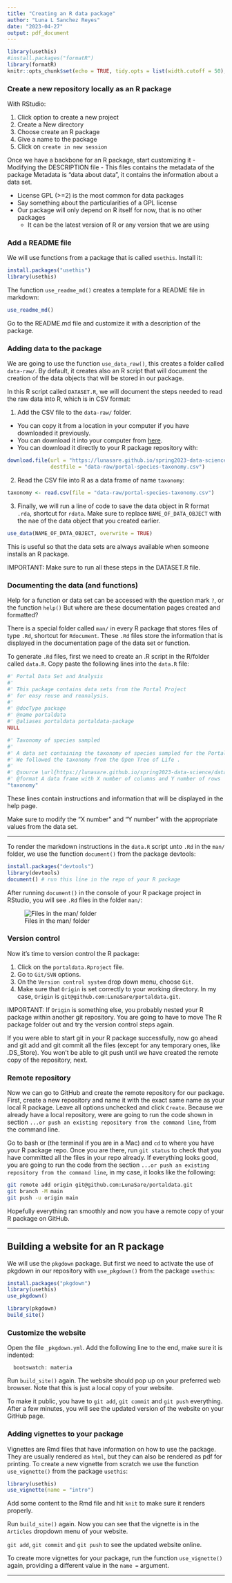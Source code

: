 ```yaml
---
title: "Creating an R data package"
author: "Luna L Sanchez Reyes"
date: "2023-04-27"
output: pdf_document
---
```


```r
library(usethis)
#install.packages("formatR")
library(formatR)
knitr::opts_chunk$set(echo = TRUE, tidy.opts = list(width.cutoff = 50), tidy = TRUE)
```

### Create a new repository locally as an R package

With RStudio:

1. Click option to create a new project
2. Create a New directory
3. Choose create an R package
4. Give a name to the package
5. Click on `create in new session`

Once we have a backbone for an R package, start customizing it
- Modifying the DESCRIPTION file
- This files contains the metadata of the package
Metadata is "data about data", it contains the information about a data set.

- License GPL (>=2) is the most common for data packages
- Say something about the particularities of a GPL license
- Our package will only depend on R itself for now, that is no other packages 
  - It can be the latest version of R or any version that we are using


### Add a README file

We will use functions from a package that is called `usethis`. Install it:

```r
install.packages("usethis")
library(usethis)
```
The function `use_readme_md()` creates a template for a README file in markdown:
```r
use_readme_md()
```

Go to the README.md file and customize it with a description of the package.

### Adding data to the package

We are going to use the function `use_data_raw()`, this creates a folder called `data-raw/`. By default, it creates also an R script that will document the creation of the data objects that will be stored in our package.

In this R script called `DATASET.R`, we will document the steps needed to read the raw data into R, which is in CSV format:

1. Add the CSV file to the `data-raw/` folder. 
  - You can copy it from a location in your computer if you have downloaded it previously.
  - You can download it into your computer from [here](https://lunasare.github.io/spring2023-data-science/data/portal-species-taxonomy.csv).
  - You can download it directly to your R package repository with:
```r
download.file(url = "https://lunasare.github.io/spring2023-data-science/data/portal-species-taxonomy.csv",
              destfile = "data-raw/portal-species-taxonomy.csv")
```
2. Read the CSV file into R as a data frame of name `taxonomy`:
```r
taxonomy <- read.csv(file = "data-raw/portal-species-taxonomy.csv")
```
3. Finally, we will run a line of code to save the data object in R format `.rda`, shortcut for `rdata`. Make sure to replace `NAME_OF_DATA_OBJECT` with the nae of the data object that you created earlier.
```r
use_data(NAME_OF_DATA_OBJECT, overwrite = TRUE)
```
This is useful so that the data sets are always available when someone installs an R package.

IMPORTANT: Make sure to run all these steps in the DATASET.R file.

### Documenting the data (and functions)

Help for a function or data set can be accessed with the question mark `?`, or the function `help()`
But where are these documentation pages created and formatted?

There is a special folder called `man/` in every R package that stores files of type `.Rd`, shortcut for `Rdocument`.
These `.Rd` files store the information that is displayed in the documentation page of the data set or function.

To generate `.Rd` files, first we need to create an .R script in the R/folder called `data.R`.
Copy paste the following lines into the `data.R` file:

```r
#' Portal Data Set and Analysis
#'
#' This package contains data sets from the Portal Project
#' for easy reuse and reanalysis.
#'
#' @docType package
#' @name portaldata
#' @aliases portaldata portaldata-package
NULL

#' Taxonomy of species sampled
#'
#' A data set containing the taxonomy of species sampled for the Portal Project Data.
#' We followed the taxonomy from the Open Tree of Life .
#'
#' @source \url{https://lunasare.github.io/spring2023-data-science/data/portal-species-taxonomy.csv}
#' @format A data frame with X number of columns and Y number of rows
"taxonomy"
```

These lines contain instructions and information that will be displayed in the help page.

Make sure to modify the "X number" and "Y number" with the appropriate values from the data set.

---

To render the markdown instructions in the `data.R` script unto `.Rd` in the `man/` folder, we use the function `document()` from the package devtools:

```r
install.packages("devtools")
library(devtools)
document() # run this line in the repo of your R package
```

After running `document()` in the console of your R package project in RStudio, you will see `.Rd` files in the folder `man/`:

![Files in the man/ folder](../figs/man-folder.png)


### Version control

Now it's time to version control the R package:

1. Click on the `portaldata.Rproject` file.
2. Go to `Git/SVN` options.
3. On the `Version control system` drop down menu, choose `Git`.
4. Make sure that `Origin` is set correctly to your working directory. In my case, `Origin` is `git@github.com:LunaSare/portaldata.git`.

IMPORTANT: If `Origin` is something else, you probably nested your R package within another git repository. You are going to have to move The R package folder out and try the version control steps again.

If you were able to start git in your R package successfully, now go ahead and git add and git commit all the files (except for any temporary ones, like .DS_Store).
You won't be able to git push until we have created the remote copy of the repository, next.

### Remote repository

Now we can go to GitHub and create the remote repository for our package.
First, create a new repository and name it with the exact same name as your local R package. Leave all options unchecked and click `Create`.
Because we already have a local repository, were are going to run the code shown in section `...or push an existing repository from the command line`, from the command line.

Go to bash or (the terminal if you are in a Mac) and `cd` to where you have your R package repo. Once you are there, run `git status` to check that you have committed all the files in your repo already. If everything looks good, you are going to run the code from the section `...or push an existing repository from the command line`, in my case, it looks like the following:
```bash
git remote add origin git@github.com:LunaSare/portaldata.git
git branch -M main
git push -u origin main
```
Hopefully everything ran smoothly and now you have a remote copy of your R package on GitHub.

---

## Building a website for an R package

We will use the `pkgdown` package.
But first we need to activate the use of pkgdown in our repository with `use_pkgdown()` from the package `usethis`:

```r
install.packages("pkgdown")
library(usethis)
use_pkgdown()
```

```r
library(pkgdown)
build_site()
```

### Customize the website

Open the file `_pkgdown.yml`.
Add the following line to the end, make sure it is indented:
```
  bootswatch: materia
```

Run `build_site()` again. The website should pop up on your preferred web browser. Note that this is just a local copy of your website.

To make it public, you have to `git add`, `git commit` and `git push` everything.
After a few minutes, you will see the updated version of the website on your GitHub page.


### Adding vignettes to your package

Vignettes are Rmd files that have information on how to use the package. They are usually rendered as `html`, but they can also be rendered as pdf for printing.
To create a new vignette from scratch we use the function `use_vignette()` from the package `usethis`:

```r
library(usethis)
use_vignette(name = "intro")
```

Add some content to the Rmd file and hit `knit` to make sure it renders properly.

Run `build_site()` again. Now you can see that the vignette is in the `Articles` dropdown menu of your website.

`git add`, `git commit` and `git push` to see the updated website online.

To create more vignettes for your package, run the function `use_vignette()` again, providing a different value in the `name = ` argument.

---













